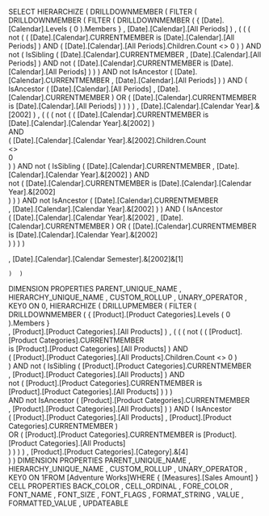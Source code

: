 SELECT
  HIERARCHIZE
  ( DRILLDOWNMEMBER
    ( FILTER
      ( DRILLDOWNMEMBER
        ( FILTER
          ( DRILLDOWNMEMBER
            ( { [Date].[Calendar].Levels ( 0 ).Members }
            , [Date].[Calendar].[All Periods]
            )
          , ( ( ( not  ( ( [Date].[Calendar].CURRENTMEMBER
                       is
                         [Date].[Calendar].[All Periods]
                      )
                    AND
                      ( [Date].[Calendar].[All Periods].Children.Count <> 0 )
                    )
                AND
                  not  ( IsSibling
                      ( [Date].[Calendar].CURRENTMEMBER
                      , [Date].[Calendar].[All Periods]
                      )
                    AND
                      not
  ( [Date].[Calendar].CURRENTMEMBER
                         is
                           [Date].[Calendar].[All Periods]
                        )
                    )
                )
              AND
                not  IsAncestor
                  ( [Date].[Calendar].CURRENTMEMBER
                  , [Date].[Calendar].[All Periods]
                  )
              )
            AND
              ( IsAncestor
                ( [Date].[Calendar].[All Periods]
                , [Date].[Calendar].CURRENTMEMBER
                )
              OR
                ( [Date].[Calendar].CURRENTMEMBER
                 is
                   [Date].[Calendar].[All Periods]
                )
              )
            )          )        , [Date].[Calendar].[Calendar Year].&[2002]        )
      , ( ( ( not  ( ( [Date].[Calendar].CURRENTMEMBER                   is                   
  [Date].[Calendar].[Calendar Year].&[2002]                  )           
     AND    
              ( [Date].[Calendar].[Calendar Year].&[2002].Children.Count          
        <>  
                  0    
              ) 
               )            AND              not  ( IsSibling                  ( 
[Date].[Calendar].CURRENTMEMBER                  , [Date].[Calendar].[Calendar Year].&[2002]                  )                AND        
          not  ( [Date].[Calendar].CURRENTMEMBER                     is                       [Date].[Calendar].[Calendar Year].&[2002]       
             )                )            )          AND            not  IsAncestor              ( [Date].[Calendar].CURRENTMEMBER         
     , [Date].[Calendar].[Calendar Year].&[2002]              )          )        AND          ( IsAncestor         
   ( [Date].[Calendar].[Calendar Year].&[2002]            , [Date].[Calendar].CURRENTMEMBER            )          OR 
           ( [Date].[Calendar].CURRENTMEMBER             is               [Date].[Calendar].[Calendar Year].&[2002]          
  )          )        )      )    


, [Date].[Calendar].[Calendar Semester].&[2002]&[1]



    )  ) 
 DIMENSION PROPERTIES PARENT_UNIQUE_NAME , HIERARCHY_UNIQUE_NAME , CUSTOM_ROLLUP , UNARY_OPERATOR , KEY0 ON 0,
 HIERARCHIZE  ( DRILLUPMEMBER    ( FILTER      ( DRILLDOWNMEMBER        ( { [Product].[Product Categories].Levels ( 0 ).Members }   
     , [Product].[Product Categories].[All Products]        )      , ( ( ( not  ( ( [Product].[Product Categories].CURRENTMEMBER      
             is                     [Product].[Product Categories].[All Products]                  )                AND              
    ( [Product].[Product Categories].[All Products].Children.Count                  <>                    0                  )       
         )            AND              not  ( IsSibling                  ( [Product].[Product Categories].CURRENTMEMBER             
     , [Product].[Product Categories].[All Products]                  )                AND      
            not  ( [Product].[Product Categories].CURRENTMEMBER                     is          
             [Product].[Product Categories].[All Products]                    )                )            )    
      AND            not  IsAncestor              ( [Product].[Product Categories].CURRENTMEMBER      
        , [Product].[Product Categories].[All Products]              )          )        AND          ( IsAncestor        
    ( [Product].[Product Categories].[All Products]            , [Product].[Product Categories].CURRENTMEMBER            )    
      OR            ( [Product].[Product Categories].CURRENTMEMBER             is               [Product].[Product Categories].[All Products]   
         )          )        )      )    , [Product].[Product Categories].[Category].&[4]  
  )  )  DIMENSION PROPERTIES PARENT_UNIQUE_NAME , HIERARCHY_UNIQUE_NAME , CUSTOM_ROLLUP , UNARY_OPERATOR , KEY0 
ON 1FROM [Adventure Works]WHERE { [Measures].[Sales Amount] }
CELL PROPERTIES BACK_COLOR , CELL_ORDINAL , FORE_COLOR , FONT_NAME , FONT_SIZE , FONT_FLAGS , FORMAT_STRING , VALUE , FORMATTED_VALUE , UPDATEABLE
